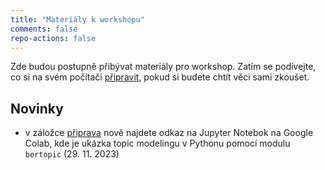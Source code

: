 ```yaml
---
title: "Materiály k workshopu"
comments: false
repo-actions: false
---
```


Zde budou postupně přibývat materiály pro workshop. Zatím se podívejte, co si na svém počítači [připravit](setup.qmd), pokud si budete chtít věci sami zkoušet.

## Novinky

-   v záložce [připrava](setup.qmd) nově najdete odkaz na Jupyter Notebok na Google Colab, kde je ukázka topic modelingu v Pythonu pomocí modulu `bertopic` (29. 11. 2023)
